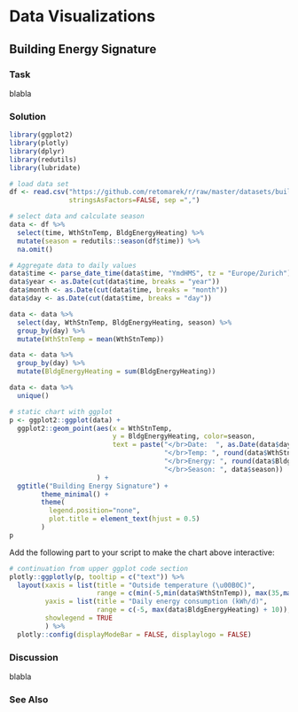 # Data Visualizations
## Building Energy Signature
### Task
blabla

### Solution
```r
library(ggplot2)
library(plotly)
library(dplyr)
library(redutils)
library(lubridate)

# load data set
df <- read.csv("https://github.com/retomarek/r/raw/master/datasets/buildingMonitoringTestDataSet.csv",
               stringsAsFactors=FALSE, sep =",")

# select data and calculate season
data <- df %>% 
  select(time, WthStnTemp, BldgEnergyHeating) %>% 
  mutate(season = redutils::season(df$time)) %>% 
  na.omit()

# Aggregate data to daily values
data$time <- parse_date_time(data$time, "YmdHMS", tz = "Europe/Zurich")
data$year <- as.Date(cut(data$time, breaks = "year"))
data$month <- as.Date(cut(data$time, breaks = "month"))
data$day <- as.Date(cut(data$time, breaks = "day"))

data <- data %>% 
  select(day, WthStnTemp, BldgEnergyHeating, season) %>% 
  group_by(day) %>% 
  mutate(WthStnTemp = mean(WthStnTemp))

data <- data %>% 
  group_by(day) %>% 
  mutate(BldgEnergyHeating = sum(BldgEnergyHeating))

data <- data %>% 
  unique()

# static chart with ggplot
p <- ggplot2::ggplot(data) +
  ggplot2::geom_point(aes(x = WthStnTemp,
                          y = BldgEnergyHeating, color=season,
                          text = paste("</br>Date:  ", as.Date(data$day),
                                       "</br>Temp: ", round(data$WthStnTemp, digits = 1), "\u00B0C",
                                       "</br>Energy: ", round(data$BldgEnergyHeating, digits = 0), "kWh/d",
                                       "</br>Season: ", data$season))
                      ) +
  ggtitle("Building Energy Signature") +
        theme_minimal() +
        theme(
          legend.position="none",
          plot.title = element_text(hjust = 0.5)
        )
p
```

Add the following part to your script to make the chart above interactive:

```r
# continuation from upper ggplot code section
plotly::ggplotly(p, tooltip = c("text")) %>%
  layout(xaxis = list(title = "Outside temperature (\u00B0C)",
                      range = c(min(-5,min(data$WthStnTemp)), max(35,max(data$WthStnTemp))), zeroline = F),
         yaxis = list(title = "Daily energy consumption (kWh/d)",
                      range = c(-5, max(data$BldgEnergyHeating) + 10)),
         showlegend = TRUE
         ) %>%
  plotly::config(displayModeBar = FALSE, displaylogo = FALSE)
```

### Discussion
blabla

### See Also
